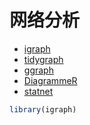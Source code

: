 # 网络分析 {#chap:network-analysis}


- [igraph](https://github.com/igraph/igraph) 
- [tidygraph](https://github.com/thomasp85/tidygraph) 
- [ggraph](https://github.com/thomasp85/ggraph)
- [DiagrammeR](https://github.com/rich-iannone/DiagrammeR)
- [statnet](https://github.com/statnet)


```r
library(igraph)
```

